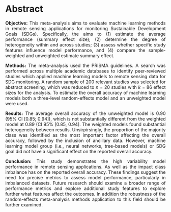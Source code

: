 # Abstract {.unnumbered .unlisted}

::: {style="text-align: justify"}
**Objective:** This meta-analysis aims to evaluate machine learning methods in remote sensing applications for monitoring Sustainable Development Goals (SDGs). Specifically, the aims to (1) estimate the average performance (summary effect size); (2) determine the degree of heterogeneity within and across studies; (3) assess whether specific study features influence model performance, and (4) compare the sample-weighted and unweighted estimate summary effect.

**Methods:** The meta-analysis used the PRISMA guidelines. A search was performed across multiple academic databases to identify peer-reviewed studies which applied machine learning models to remote sensing data for SDG monitoring. A random sample of 200 relevant studies was selected for abstract screening, which was reduced to $n = 20$ studies with $k = 86$ effect sizes for the analysis. To estimate the overall accuracy of machine learning models both a three-level random-effects model and an unweighted model were used.

**Results:** The average overall accuracy of the unweighted model is 0.90 (95% CI \[0.85; 0.94\]), which is not substantially different from the weighted model at 0.89 (CI 95% \[0.85, 0.94\]. The weighted models found substantial heterogeneity between results. Unsirpirsingly, the proportion of the majority class was identified as the most important factor affecting the overall accuracy, followed by the inclusion of ancillary data. However, machine learning model group (i.e., neural networks, tree-based models) or SDG goal did not have a significant effect on the reported overall accuracy.

**Conclusion:** This study demonstrates the high variability model performance in remote sensing applications. As well as the impact class imbalance has on the reported overall accuracy. These findings suggest the need for precise metrics to assess model performance, particularly in imbalanced datasets. Future research should examine a broader range of performance metrics and explore additional study features to explore further what features affect the outcomes. In addition the robustness of the random-effects meta-analysis methods application to this field should be further examined.
:::
